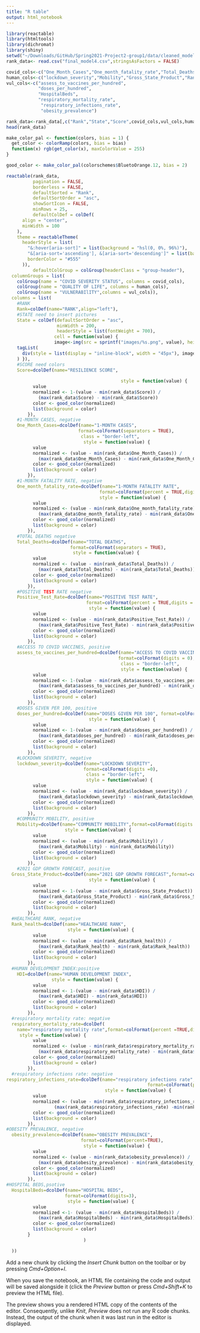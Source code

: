 ```yaml
---
title: "R table"
output: html_notebook
---
```



```r
library(reactable)
library(htmltools)
library(dichromat)
library(shiny)
setwd("~/Downloads/GitHub/Spring2021-Project2-group1/data/cleaned_model_data")
rank_data<- read.csv("final_model4.csv",stringsAsFactors = FALSE)

covid_cols<-c("One_Month_Cases","One_month_fatality_rate","Total_Deaths","Positive_Test_Rate")
human_cols<-c("lockdown_severity","Mobility","Gross_State_Product","Rank_health","HDI")
vul_cols<-c("assess_to_vaccines_per_hundred",
            "doses_per_hundred",
            "HospitalBeds",
            "respiratory_mortality_rate",
             "respiratory_infections_rate",
             "obesity_prevalence")

rank_data<-rank_data[,c("Rank","State","Score",covid_cols,vul_cols,human_cols)]
head(rank_data)
```

```r
make_color_pal <- function(colors, bias = 1) {
  get_color <- colorRamp(colors, bias = bias)
  function(x) rgb(get_color(x), maxColorValue = 255)
}

good_color <- make_color_pal(colorschemes$BluetoOrange.12, bias = 2)

reactable(rank_data,
          pagination = FALSE,
          borderless = FALSE,
          defaultSorted = "Rank",
          defaultSortOrder = "asc",
          showSortIcon = FALSE,
          minRows = 25,
          defaultColDef = colDef(
      align = "center",
      minWidth = 100
    ), 
    theme = reactableTheme(
      headerStyle = list(
        "&:hover[aria-sort]" = list(background = "hsl(0, 0%, 96%)"),
        "&[aria-sort='ascending'], &[aria-sort='descending']" = list(background = "hsl(0, 0%, 96%)"),
        borderColor = "#555"
      )),
          defaultColGroup = colGroup(headerClass = "group-header"),
  columnGroups = list(
    colGroup(name = "COVID SEVERITY STATUS", columns = covid_cols),
    colGroup(name = "QUALITY OF LIFE", columns = human_cols),
    colGroup(name = "VULNERABIlITY",columns = vul_cols)),
  columns = list(
    #RANK
    Rank=colDef(name="RANK",align="left"),
    #STATE need to insert pictures 
    State = colDef(defaultSortOrder = "asc",
                   minWidth = 200,
                   headerStyle = list(fontWeight = 700), 
                  cell = function(value) {
                  image<-img(src = sprintf("images/%s.png", value), height = "24px", alt =value)
    tagList(
      div(style = list(display = "inline-block", width = "45px"), image)
    ) }),
    #SCORE need colors 
    Score=dcolDef(name="RESILIENCE SCORE",
                  
                                           style = function(value) {
          value
          normalized <- 1-(value - min(rank_data$Score)) / 
            (max(rank_data$Score) - min(rank_data$Score))
          color <- good_color(normalized)
          list(background = color)
        }),
    #1-MONTH CASES, negative
    One_Month_Cases=dcolDef(name="1-MONTH CASES",
                           format=colFormat(separators = TRUE),
                            class = "border-left",
                             style = function(value) {
          value
          normalized <- (value - min(rank_data$One_Month_Cases)) / 
            (max(rank_data$One_Month_Cases) - min(rank_data$One_Month_Cases))
          color <- good_color(normalized)
          list(background = color)
        }),
    #1-MONTH FATALITY RATE, negative 
    One_month_fatality_rate=dcolDef(name="1-MONTH FATALITY RATE",
                                   format=colFormat(percent = TRUE,digits = 1),
                                   style = function(value) {
          value
          normalized <- (value - min(rank_data$One_month_fatality_rate)) / 
            (max(rank_data$One_month_fatality_rate) - min(rank_data$One_month_fatality_rate))
          color <- good_color(normalized)
          list(background = color)
        }),
    #TOTAL DEATHS negative
    Total_Deaths=dcolDef(name="TOTAL DEATHS",
                        format=colFormat(separators = TRUE),
                         style = function(value) {
          value
          normalized <- (value - min(rank_data$Total_Deaths)) / 
            (max(rank_data$Total_Deaths) - min(rank_data$Total_Deaths))
          color <- good_color(normalized)
          list(background = color)
        }),
    #POSITIVE TEST RATE negative
    Positive_Test_Rate=dcolDef(name="POSITIVE TEST RATE",
                              format=colFormat(percent = TRUE,digits = 1),
                               style = function(value) {
          value
          normalized <- (value - min(rank_data$Positive_Test_Rate)) / 
            (max(rank_data$Positive_Test_Rate) - min(rank_data$Positive_Test_Rate))
          color <- good_color(normalized)
          list(background = color)
        }),
    #ACCESS TO COVID VACCINES, positive
    assess_to_vaccines_per_hundred=dcolDef(name="ACCESS TO COVID VACCINES",
                                          format=colFormat(digits = 0),
                                           class = "border-left",
                                           style = function(value) {
          value
          normalized <- 1-(value - min(rank_data$assess_to_vaccines_per_hundred)) / 
            (max(rank_data$assess_to_vaccines_per_hundred) - min(rank_data$assess_to_vaccines_per_hundred))
          color <- good_color(normalized)
          list(background = color)
        }),
    #DOSES GIVEN PER 100, positive
    doses_per_hundred=dcolDef(name="DOSES GIVEN PER 100", format=colFormat(digits = 0),
                               style = function(value) {
          value
          normalized <- 1-(value - min(rank_data$doses_per_hundred)) / 
            (max(rank_data$doses_per_hundred) - min(rank_data$doses_per_hundred))
          color <- good_color(normalized)
          list(background = color)
        }),
    #LOCKDOWN SEVERITY, negative
    lockdown_severity=dcolDef(name="LOCKDOWN SEVERITY",
                             format=colFormat(digits =0),
                              class = "border-left",
                              style = function(value) {
          value
          normalized <- (value - min(rank_data$lockdown_severity)) / 
            (max(rank_data$lockdown_severity) - min(rank_data$lockdown_severity))
          color <- good_color(normalized)
          list(background = color)
        }),
    #COMMUNITY MOBILITY, positive
    Mobility=dcolDef(name="COMMUNITY MOBILITY",format=colFormat(digits = 0,suffix = "%"),
                      style = function(value) {
          value
          normalized <- (value - min(rank_data$Mobility)) / 
            (max(rank_data$Mobility) - min(rank_data$Mobility))
          color <- good_color(normalized)
          list(background = color)
        }),
    #2021 GDP GROWTH FORECAST, positive 
  Gross_State_Product=dcolDef(name="2021 GDP GROWTH FORECAST",format=colFormat(currency = "USD"),
                               style = function(value) {
          value
          normalized <- 1-(value - min(rank_data$Gross_State_Product)) / 
            (max(rank_data$Gross_State_Product) - min(rank_data$Gross_State_Product))
          color <- good_color(normalized)
          list(background = color)
        }),
  #HEALTHCARE RANK, negative
  Rank_health=dcolDef(name="HEALTHCARE RANK",
                       style = function(value) {
          value
          normalized <- (value - min(rank_data$Rank_health)) / 
            (max(rank_data$Rank_health) - min(rank_data$Rank_health))
          color <- good_color(normalized)
          list(background = color)
        }),
  #HUMAN DEVELOPMENT INDEX:positive
    HDI=dcolDef(name="HUMAN DEVELOPMENT INDEX",
                 style = function(value) {
          value
          normalized <- 1-(value - min(rank_data$HDI)) / 
            (max(rank_data$HDI) - min(rank_data$HDI))
          color <- good_color(normalized)
          list(background = color)
        }),
  #respiratory mortality rate: negative
  respiratory_mortality_rate=dcolDef(
    name="respiratory mortality rate",format=colFormat(percent =TRUE,digits=0),
     style = function(value) {
          value
          normalized <- (value - min(rank_data$respiratory_mortality_rate)) / 
            (max(rank_data$respiratory_mortality_rate) - min(rank_data$respiratory_mortality_rate))
          color <- good_color(normalized)
          list(background = color)
        }),
  #respiratory infections rate: negative
respiratory_infections_rate=dcolDef(name="respiratory infections rate",
                                                     format=colFormat(percent=TRUE,digits = 0),
                                     style = function(value) {
          value
          normalized <- (value - min(rank_data$respiratory_infections_rate)) / 
                  (max(rank_data$respiratory_infections_rate) -min(rank_data$respiratory_infections_rate))
          color <- good_color(normalized)
          list(background = color)
        }),
#OBESITY PREVALENCE, negative
  obesity_prevalence=dcolDef(name="OBESITY PREVALENCE",
                            format=colFormat(percent=TRUE),
                             style = function(value) {
          value
          normalized <- (value - min(rank_data$obesity_prevalence)) / 
            (max(rank_data$obesity_prevalence) - min(rank_data$obesity_prevalence))
          color <- good_color(normalized)
          list(background = color)
        }),
#HOSPITAL BEDS,psotive
  HospitalBeds=dcolDef(name="HOSPITAL BEDS",
                      format=colFormat(digits=3),
                       style = function(value) {
          value
          normalized <-1- (value - min(rank_data$HospitalBeds)) / 
            (max(rank_data$HospitalBeds) - min(rank_data$HospitalBeds))
          color <- good_color(normalized)
          list(background = color)
        }
                             )

  ))

```
Add a new chunk by clicking the *Insert Chunk* button on the toolbar or by pressing *Cmd+Option+I*.

When you save the notebook, an HTML file containing the code and output will be saved alongside it (click the *Preview* button or press *Cmd+Shift+K* to preview the HTML file). 

The preview shows you a rendered HTML copy of the contents of the editor. Consequently, unlike *Knit*, *Preview* does not run any R code chunks. Instead, the output of the chunk when it was last run in the editor is displayed.

```r

```

